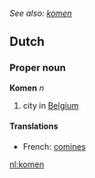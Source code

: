 ''See also: [[komen]]''
==Dutch==
===Proper noun===
'''Komen''' ''n''

# city in [[Belgium]]

====Translations====
*French: [[comines]]

[[nl:komen]]